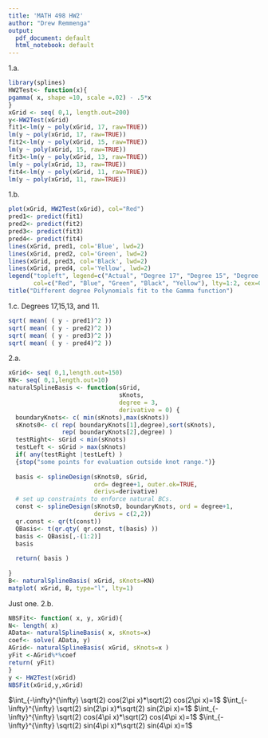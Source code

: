 ---
title: 'MATH 498 HW2'
author: "Drew Remmenga"
output:
  pdf_document: default
  html_notebook: default
---
1.a.
```{r}
library(splines)
HW2Test<- function(x){
pgamma( x, shape =10, scale =.02) - .5*x
}
xGrid <- seq( 0,1, length.out=200)
y<-HW2Test(xGrid)
fit1<-lm(y ~ poly(xGrid, 17, raw=TRUE))
lm(y ~ poly(xGrid, 17, raw=TRUE))
fit2<-lm(y ~ poly(xGrid, 15, raw=TRUE))
lm(y ~ poly(xGrid, 15, raw=TRUE))
fit3<-lm(y ~ poly(xGrid, 13, raw=TRUE))
lm(y ~ poly(xGrid, 13, raw=TRUE))
fit4<-lm(y ~ poly(xGrid, 11, raw=TRUE))
lm(y ~ poly(xGrid, 11, raw=TRUE))
```
1.b.
```{r}
plot(xGrid, HW2Test(xGrid), col="Red")
pred1<- predict(fit1)
pred2<- predict(fit2)
pred3<- predict(fit3)
pred4<- predict(fit4)
lines(xGrid, pred1, col='Blue', lwd=2)
lines(xGrid, pred2, col='Green', lwd=2)
lines(xGrid, pred3, col='Black', lwd=2)
lines(xGrid, pred4, col='Yellow', lwd=2)
legend("topleft", legend=c("Actual", "Degree 17", "Degree 15", "Degree 13", "Degree 11"),
       col=c("Red", "Blue", "Green", "Black", "Yellow"), lty=1:2, cex=0.8)
title("Different degree Polynomials fit to the Gamma function")
```
1.c. Degrees 17,15,13, and 11.
```{r}
sqrt( mean( ( y - pred1)^2 ))
sqrt( mean( ( y - pred2)^2 ))
sqrt( mean( ( y - pred3)^2 ))
sqrt( mean( ( y - pred4)^2 ))
```
2.a.
```{r}
xGrid<- seq( 0,1,length.out=150)
KN<- seq( 0,1,length.out=10)
naturalSplineBasis <- function(sGrid,
                               sKnots,
                               degree = 3,
                               derivative = 0) {
  boundaryKnots<- c( min(sKnots),max(sKnots))
  sKnots0<- c( rep( boundaryKnots[1],degree),sort(sKnots),
               rep( boundaryKnots[2],degree) )
  testRight<- sGrid < min(sKnots) 
  testLeft <- sGrid > max(sKnots)             
  if( any(testRight |testLeft) )
  {stop("some points for evaluation outside knot range.")}
               
  basis <- splineDesign(sKnots0, sGrid,
                        ord= degree+1, outer.ok=TRUE,
                        derivs=derivative)
  # set up constraints to enforce natural BCs.
  const <- splineDesign(sKnots0, boundaryKnots, ord = degree+1,
                        derivs = c(2,2)) 
  qr.const <- qr(t(const))
  QBasis<- t(qr.qty( qr.const, t(basis) ))
  basis <- QBasis[,-(1:2)]
  basis
  
  return( basis )
  
}
B<- naturalSplineBasis( xGrid, sKnots=KN)
matplot( xGrid, B, type="l", lty=1)
```
Just one.
2.b.
```{r}
NBSFit<- function( x, y, xGrid){
N<- length( x)
AData<- naturalSplineBasis( x, sKnots=x)
coef<- solve( AData, y)
AGrid<- naturalSplineBasis( xGrid, sKnots=x )
yFit <-AGrid%*%coef
return( yFit)
}
y <- HW2Test(xGrid)
NBSFit(xGrid,y,xGrid)
```
$\int_{-\infty}^{\infty} \sqrt(2) cos(2\pi x)*\sqrt(2) cos(2\pi x)=1$
$\int_{-\infty}^{\infty} \sqrt(2) sin(2\pi x)*\sqrt(2) sin(2\pi x)=1$
$\int_{-\infty}^{\infty} \sqrt(2) cos(4\pi x)*\sqrt(2) cos(4\pi x)=1$
$\int_{-\infty}^{\infty} \sqrt(2) sin(4\pi x)*\sqrt(2) sin(4\pi x)=1$